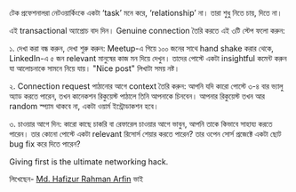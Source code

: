 
টেক প্রফেশনালরা নেটওয়ার্কিংকে একটা ‘task’ মনে করে, ‘relationship’ না। তারা শুধু নিতে চায়, দিতে না।

এই transactional অ্যাপ্রোচ বাদ দিন। Genuine connection তৈরি করতে এই ৩টি স্টেপ ফলো করুন:

১. দেখা করা বন্ধ করুন, দেখা শুরু করুন: Meetup-এ গিয়ে ১০০ জনের সাথে hand shake করার থেকে, LinkedIn-এ ৫ জন relevant মানুষের কাজ মন দিয়ে দেখুন। তাদের পোস্টে একটা insightful কমেন্ট করুন যা আলোচনাকে সামনে নিয়ে যায়। "Nice post" লিখাটা সময় নষ্ট।

২. Connection request পাঠানোর আগে context তৈরি করুন: আপনি যদি কারো পোস্টে ৩-৪ বার ভ্যালু অ্যাড করতে পারেন, তখন কানেকশন রিকুয়েস্ট পাঠালে তিনি আপনাকে চিনবেন। আপনার রিকুয়েস্ট তখন আর random স্প্যাম থাকবে না, একটা ওয়ার্ম ইন্ট্রোডাকশন হবে।

৩. চাওয়ার আগে দিন: কারো কাছে চাকরি বা রেফারেল চাওয়ার আগে ভাবুন, আপনি তাকে কিভাবে সাহায্য করতে পারেন। তার কোনো পোস্টে একটা relevant রিসোর্স শেয়ার করতে পারেন? তার ওপেন সোর্স প্রজেক্টে একটা ছোট bug fix করে দিতে পারেন?

Giving first is the ultimate networking hack.

লিখেছেন- [Md. Hafizur Rahman Arfin](https://www.linkedin.com/in/hrarfin/) ভাই

<GiscusComments
  repo="codedbyMojnu/react-bangla-tutorial"
  repoId="R_kgDOLDE87Q"
  category="General"
  categoryId="DIC_kwDOLDE87c4CtCIY"
  mapping="pathname"
  inputPosition="top"
  theme="preferred_color_scheme"
  lang="en"
/>
